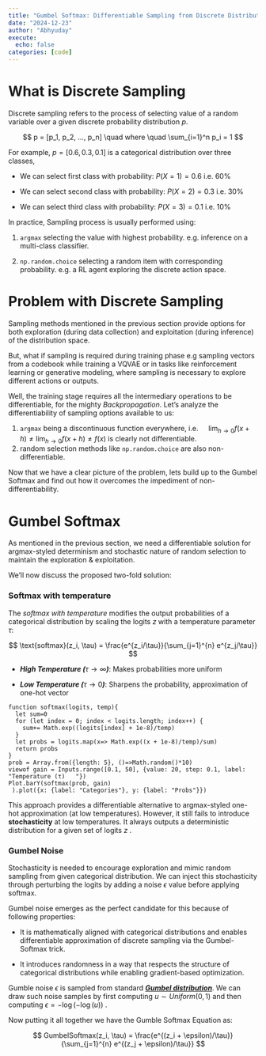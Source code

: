 ```yaml
---
title: "Gumbel Softmax: Differentiable Sampling from Discrete Distributions"
date: "2024-12-23"
author: "Abhyuday"
execute:
  echo: false
categories: [code]
---
```


# What is Discrete Sampling

Discrete sampling refers to the process of selecting value of a random variable over a given discrete probability distribution *p*.

$$
p = [p_1, p_2, ..., p_n] \quad where \quad \sum_{i=1}^n p_i = 1
$$

For example, $p = [0.6, 0.3, 0.1]$ is a categorical distribution over three classes,

-   We can select first class with probability: $P(X=1) = 0.6$ \quad i.e. 60%

-   We can select second class with probability: $P(X=2) = 0.3$ \quad i.e. 30%

-   We can select third class with probability: $P(X=3) = 0.1$ \quad i.e. 10%

In practice, Sampling process is usually performed using:

1.  `argmax` selecting the value with highest probability. e.g. inference on a multi-class classifier.

2.  `np.random.choice` selecting a random item with corresponding probability. e.g. a RL agent exploring the discrete action space.

# Problem with Discrete Sampling

Sampling methods mentioned in the previous section provide options for both exploration (during data collection) and exploitation (during inference) of the distribution space.

But, what if sampling is required during training phase e.g sampling vectors from a codebook while training a VQVAE or in tasks like reinforcement learning or generative modeling, where sampling is necessary to explore different actions or outputs.

Well, the training stage requires all the intermediary operations to be differentiable, for the mighty *Backpropagation*. Let's analyze the differentiability of sampling options available to us:

1.  `argmax` being a discontinuous function everywhere, i.e. $\quad\lim_{h\to0}f(x+h) \neq \lim_{h\to0}f(x+h) \neq f(x)$ is clearly not differentiable.
2.  random selection methods like `np.random.choice` are also non-differentiable.

Now that we have a clear picture of the problem, lets build up to the Gumbel Softmax and find out how it overcomes the impediment of non-differentiability.

# Gumbel Softmax

As mentioned in the previous section, we need a differentiable solution for argmax-styled determinism and stochastic nature of random selection to maintain the exploration & exploitation.

We'll now discuss the proposed two-fold solution:

### Softmax with temperature

The *softmax with temperature* modifies the output probabilities of a categorical distribution by scaling the logits $z$ with a temperature parameter $\tau$:

$$
\text{softmax}(z_i, \tau) = \frac{e^{z_i/\tau}}{\sum_{j=1}^{n} e^{z_j/\tau}}
$$

-   ***High Temperature (***$\tau \to \infty$***)***: Makes probabilities more uniform

-   ***Low Temperature (***$\tau \to 0$***)***: Sharpens the probability, approximation of one-hot vector

```ojs

function softmax(logits, temp){
  let sum=0
  for (let index = 0; index < logits.length; index++) {
    sum+= Math.exp((logits[index] + 1e-8)/temp)
  }
  let probs = logits.map(x=> Math.exp((x + 1e-8)/temp)/sum)
  return probs
}
prob = Array.from({length: 5}, ()=>Math.random()*10)
viewof gain = Inputs.range([0.1, 50], {value: 20, step: 0.1, label: "Temperature (τ)   "})
Plot.barY(softmax(prob, gain)
 ).plot({x: {label: "Categories"}, y: {label: "Probs"}})
```

This approach provides a differentiable alternative to argmax-styled one-hot approximation (at low temperatures). However, it still fails to introduce **stochasticity** at low temperatures. It always outputs a deterministic distribution for a given set of logits $z$ .

### Gumbel Noise

Stochasticity is needed to encourage exploration and mimic random sampling from given categorical distribution. We can inject this stochasticity through perturbing the logits by adding a noise $\epsilon$ value before applying softmax.

Gumbel noise emerges as the perfect candidate for this because of following properties:

-   It is mathematically aligned with categorical distributions and enables differentiable approximation of discrete sampling via the Gumbel-Softmax trick.

-   It introduces randomness in a way that respects the structure of categorical distributions while enabling gradient-based optimization.

Gumble noise $\epsilon$ is sampled from standard [***Gumbel distribution***](https://en.wikipedia.org/wiki/Gumbel_distribution). We can draw such noise samples by first computing $u \sim Uniform(0, 1)$ and then computing $\epsilon = -\log(-\log(u))$ .

Now putting it all together we have the Gumble Softmax Equation as:

$$
GumbelSoftmax(z_i, \tau) =  \frac{e^{(z_i + \epsilon)/\tau}}{\sum_{j=1}^{n} e^{(z_j + \epsilon)/\tau}} 
$$